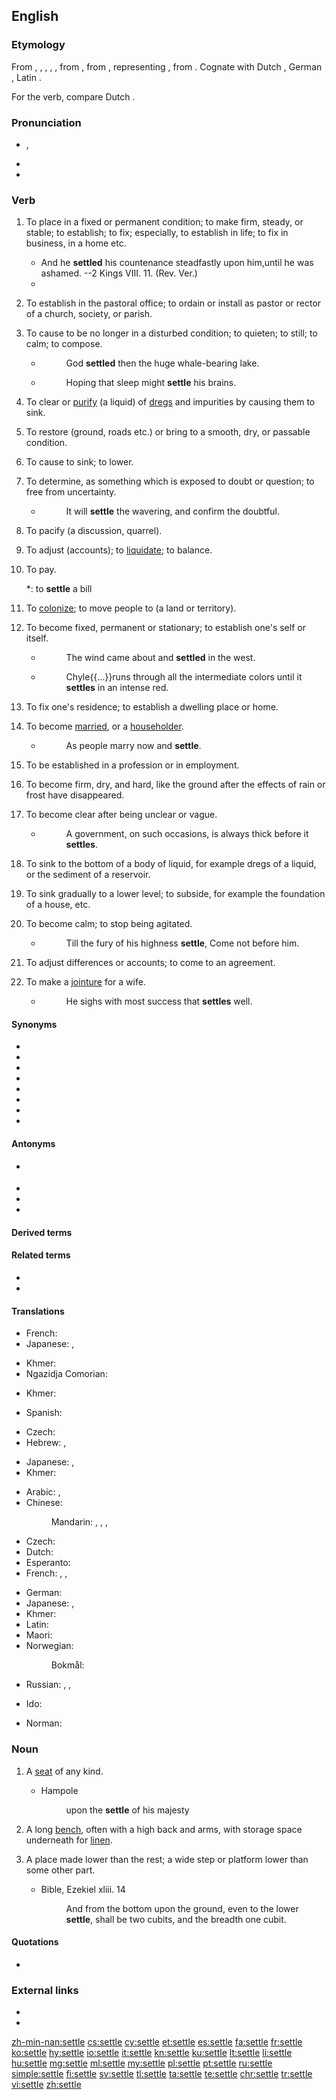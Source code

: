 {{also|Settle}}
==English==
{{rfc|outdated definitions and citations|lang=en}}
{{Webster 1913}}

===Etymology===
{{PIE root|en|sed}}
From {{etyl|enm|en}} {{m|enm|settle}}, {{m|enm|setle}}, {{m|enm|setel}}, {{m|enm|setil}}, {{m|enm|seotel}}, from {{etyl|ang|en}} {{m|ang|setl||that upon which one sits, a seat, a settle, a place to sit}}, from {{etyl|gem-pro|en}} {{m|gem-pro|*setlaz||a seat; arm-chair}}, representing {{etyl|ine-pro|en}} {{m|ine-pro|*sed-lo-}}, from {{m|ine-pro|*sed-||sit}}. Cognate with Dutch {{m|nl|zetel}}, German {{m|de|Sessel}}, Latin {{m|la|sella}}.

For the verb, compare Dutch {{m|nl|zetelen||to be established, settle}}.

===Pronunciation===
* {{enPR|sĕtʹəl}}, {{IPA|/ˈsɛtəl/|lang=en}}
* {{audio|en-us-settle.ogg|Audio (US)|lang=en}}
* {{rhymes|ɛtəl|lang=en}}

===Verb===
{{en-verb|settl}}

# {{label|en|transitive}} To place in a fixed or permanent condition; to make firm, steady, or stable; to establish; to fix; especially, to establish in life; to fix in business, in a home etc.
#* And he '''settled''' his countenance steadfastly upon him,until he was ashamed. --2 Kings VIII. 11. (Rev. Ver.)
#* {{quote-book|year=1700|title=[[w:Metamorphoses‎|Metamorphoses]]|author=[[w:Ovid|Ovid]]|by=[[w:John Dryden|John Dryden]]|passage=The father thought the time drew on Of '''settling''' in the world his only son.}}
# {{label|en|transitive|obsolete|US}} To establish in the pastoral office; to ordain or install as pastor or rector of a church, society, or parish.
#: {{ux|en|to '''settle''' a minister}}
# {{label|en|transitive}} To cause to be no longer in a disturbed condition; to quieten; to still; to calm; to compose.
#* {{w|George Chapman}}
#*: God '''settled''' then the huge whale-bearing lake.
#* {{w|John Bunyan}}
#*: Hoping that sleep might '''settle''' his brains.
# {{label|en|transitive}} To clear or [[purify]] (a liquid) of [[dregs]] and impurities by causing them to sink.
#: {{ux|en|to '''settle''' coffee, or the grounds of coffee}}
# {{label|en|transitive}} To restore (ground, roads etc.) or bring to a smooth, dry, or passable condition.
#: {{ux|en|clear weather '''settles''' the roads}}
# {{label|en|transitive}} To cause to sink; to lower.
#: {{ux|en|to '''settle''' the contents of a barrel or bag by shaking it}}
# {{label|en|transitive}} To determine, as something which is exposed to doubt or question; to free from uncertainty.
#* {{w|Jonathan Swift}}
#*: It will '''settle''' the wavering, and confirm the doubtful.
#: {{ux|en|to '''settle''' the mind when agitated;&nbsp; to '''settle''' questions of law;&nbsp; to '''settle''' the succession to a throne;&nbsp; to '''settle''' an allowance}}
# {{label|en|transitive}} To pacify (a discussion, quarrel).
#: {{ux|en|to '''settle''' a quarrel}}
# {{label|en|transitive|archaic}} To adjust (accounts); to [[liquidate]]; to balance.
#: {{ux|en|to '''settle''' an account}}
# {{label|en|transitive|colloquial}} To pay.
#*: to '''settle''' a bill
# {{label|en|transitive}} To [[colonize]]; to move people to (a land or territory).
#: {{ux|en|the French first '''settled''' Canada;&nbsp; the Puritans '''settled''' New England;&nbsp; Plymouth was settled in 1620.}}
# {{label|en|intransitive}} To become fixed, permanent or stationary; to establish one's self or itself.
#* {{w|Francis Bacon}}
#*: The wind came about and '''settled''' in the west.
#* {{w|John Arbuthnot}}
#*: Chyle{{...}}runs through all the intermediate colors until it '''settles''' in an intense red.
# {{label|en|intransitive}} To fix one's residence; to establish a dwelling place or home.
#: {{ux|en|the Saxons who '''settled''' in Britain}}
# {{label|en|intransitive}} To become [[married]], or a [[householder]].
#* {{w|Matthew Prior}}
#*: As people marry now and '''settle'''.
# {{label|en|intransitive}} To be established in a profession or in employment.
#: {{ux|en|to '''settle''' in the practice of law}}
# {{label|en|intransitive}} To become firm, dry, and hard, like the ground after the effects of rain or frost have disappeared.
#: {{ux|en|the roads '''settled''' late in the spring.}}
# {{label|en|intransitive}} To become clear after being unclear or vague.
#* {{w|Joseph Addison}}
#*: A government, on such occasions, is always thick before it '''settles'''.
#: {{ux|en|the weather '''settled''';&nbsp; wine '''settles''' by standing}}
# {{label|en|intransitive}} To sink to the bottom of a body of liquid, for example dregs of a liquid, or the sediment of a reservoir.
# {{label|en|intransitive}} To sink gradually to a lower level; to subside, for example the foundation of a house, etc.
# {{label|en|intransitive}} To become calm; to stop being agitated.
#* {{w|William Shakespeare}}
#*: Till the fury of his highness '''settle''', Come not before him.
# {{label|en|intransitive}} To adjust differences or accounts; to come to an agreement.
#: {{ux|en|He has '''settled''' with his creditors.}}
# {{label|en|intransitive|obsolete}} To make a [[jointure]] for a wife.
#* {{w|Samuel Garth}}
#*: He sighs with most success that '''settles''' well.

====Synonyms====
* {{l|en|adjust}}
* {{l|en|arrange}}
* {{l|en|compose}}
* {{l|en|decide}}
* {{l|en|determine}}
* {{l|en|establish}}
* {{l|en|fix}}
* {{l|en|regulate}}

====Antonyms====
* {{sense|to place in a fixed or permanent condition}} {{l|en|remove}}
* {{l|en|disturb}}
* {{l|en|agitate}}
* {{l|en|wander}}

====Derived terms====
{{der3|[[settle bed]] {{qualifier|British, a bed convertible into a seat}}|settle down|settle for|settle in|settle on|[[settle the land]] {{qualifier|obsolete, nautical: to cause land to appear to sink (that is, to cause it to appear lower) by receding away from it}}|settle up|settle upon|lang=en|settleable}}

====Related terms====
* {{l|en|settlement}}
* {{l|en|settler}}

====Translations====
{{trans-top|to place in a fixed or permanent condition}}
* French: {{t+|fr|installer}}
* Japanese: {{t|ja|取り付ける|tr=toritsukeru}}, {{t+|ja|据える|tr=sueru}}
{{trans-mid}}
* Khmer: {{t-needed|km}}
* Ngazidja Comorian: {{t|zdj|ehantsi|alt=hwehantsi}}
{{trans-bottom}}

{{trans-top|to determine, establish}}
* Khmer: {{t-needed|km}}
{{trans-mid}}
* Spanish: {{t+|es|resolver}}
{{trans-bottom}}

{{trans-top|to adjust, as something in discussion; to make up; to compose; to pacify}}
* Czech: {{t|cs|urovnat}}
* Hebrew: {{t|he|הסכים|m|tr=hiskim}}, {{t+|he|הגיע לעמק השווה|m|tr=higi`a le`emeq hashaveh}}
{{trans-mid}}
* Japanese: {{t+|ja|解決|alt=解決する|tr=kaiketsu suru}}, {{t|ja|鎮める|tr=shizumeru}}
* Khmer: {{t-needed|km}}
{{trans-bottom}}

{{trans-top|to fix one's residence}}
* Arabic: {{t|ar|اِسْتَعْمَرَ}}, {{t+|ar|اِسْتَوْطَنَ}}
* Chinese:
*: Mandarin: {{t+|cmn|殖民|tr=zhímín|sc=Hani}}, {{t+|cmn|定居|tr=dìngjū|sc=Hani}}, {{t|cmn|安家落戶|sc=Hani}}, {{t+|cmn|安家落户|tr=ānjiāluòhù|sc=Hani}}
* Czech: {{t|cs|[[usadit]] se}}
* Dutch: {{t+|nl|vestigen}}
* Esperanto: {{t|eo|enloĝiĝi}}
* French: {{t+|fr|s'installer}}, {{t+|fr|coloniser}}, {{t+|fr|s'habituer}}
{{trans-mid}}
* German: {{t+|de|siedeln}}
* Japanese: {{t|ja|居着く|tr=いつく, itsuku}}, {{t|ja|落ち着く|tr=おちつく, ochitsuku}}
* Khmer: {{t-needed|km}}
* Latin: {{t|la|sedeo}}
* Maori: {{t|mi|whakataiwhenua}}
* Norwegian: 
*: Bokmål: {{t|nb|bosette}}
* Russian: {{t+|ru|сели́ться}}, {{t+|ru|заселя́ть}}, {{t+|ru|колонизи́ровать}} {{qualifier|colonise}}
{{trans-bottom}}

{{checktrans-top}}
* Ido: {{t+check|io|quitigar}}
{{trans-mid}}
* Norman: {{t-check|nrf|settler}} {{qualifier|Jersey}}
{{trans-bottom}}

===Noun===
{{en-noun}}

# {{label|en|archaic}} A [[seat]] of any kind.
#* Hampole
#*: upon the '''settle''' of his majesty
# A long [[bench]], often with a high back and arms, with storage space underneath for [[linen]].
# {{label|en|obsolete}} A place made lower than the rest; a wide step or platform lower than some other part.
#* Bible, Ezekiel xliii. 14
#*: And from the bottom upon the ground, even to the lower '''settle''', shall be two cubits, and the breadth one cubit.

====Quotations====
* {{seeCites}}

===External links===
* {{R:Webster 1913}}
* {{R:Century 1911}}

[[zh-min-nan:settle]]
[[cs:settle]]
[[cy:settle]]
[[et:settle]]
[[es:settle]]
[[fa:settle]]
[[fr:settle]]
[[ko:settle]]
[[hy:settle]]
[[io:settle]]
[[it:settle]]
[[kn:settle]]
[[ku:settle]]
[[lt:settle]]
[[li:settle]]
[[hu:settle]]
[[mg:settle]]
[[ml:settle]]
[[my:settle]]
[[pl:settle]]
[[pt:settle]]
[[ru:settle]]
[[simple:settle]]
[[fi:settle]]
[[sv:settle]]
[[tl:settle]]
[[ta:settle]]
[[te:settle]]
[[chr:settle]]
[[tr:settle]]
[[vi:settle]]
[[zh:settle]]